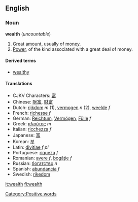 ==English==
===Noun===
'''wealth''' (''uncountable'')

#[[Great]] [[amount]], usually of [[money]].
#[[Power]], of the kind associated with a great deal of money.

====Derived terms====
*[[wealthy]]

====Translations====
{{top}}
*CJKV Characters: [[富]]
*Chinese: [[財富]], [[财富]]
*Dutch: [[rijkdom]] ''m'' (1), [[vermogen]] ''n'' (2), [[weelde]] ''f''
*French: [[richesse]] ''f''
*German: [[Reichtum]], [[Vermögen]], [[Fülle]] ''f''
*Greek: [[πλούτος]] ''m''
*Italian: [[ricchezza]] ''f''
*Japanese: [[富]]
*Korean: [[부]]
*Latin: [[divitiae]] ''f pl''
*Portuguese: [[riqueza]] ''f''
*Romanian: [[avere]] ''f'', [[bogăţie]] ''f''
*Russian: [[богатство]] ''n''
*Spanish: [[abundancia]] ''f''
*Swedish: [[rikedom]]
{{bottom}}

[[Category:Positive words]]

[[it:wealth]]
[[fi:wealth]]